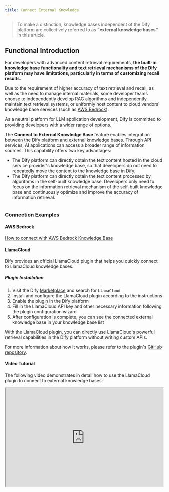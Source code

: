 ```yaml
---
title: Connect External Knowledge
---
```


> To make a distinction, knowledge bases independent of the Dify platform are collectively referred to as **"external knowledge bases"** in this article.

## Functional Introduction

For developers with advanced content retrieval requirements, **the built-in knowledge base functionality and text retrieval mechanisms of the Dify platform may have limitations, particularly in terms of customizing recall results.**

Due to the requirement of higher accuracy of text retrieval and recall, as well as the need to manage internal materials, some developer teams choose to independently develop RAG algorithms and independently maintain text retrieval systems, or uniformly host content to cloud vendors' knowledge base services (such as [AWS Bedrock](https://aws.amazon.com/bedrock/)).

As a neutral platform for LLM application development, Dify is committed to providing developers with a wider range of options.

The **Connect to External Knowledge Base** feature enables integration between the Dify platform and external knowledge bases. Through API services, AI applications can access a broader range of information sources. This capability offers two key advantages:

* The Dify platform can directly obtain the text content hosted in the cloud service provider's knowledge base, so that developers do not need to repeatedly move the content to the knowledge base in Dify;
* The Dify platform can directly obtain the text content processed by algorithms in the self-built knowledge base. Developers only need to focus on the information retrieval mechanism of the self-built knowledge base and continuously optimize and improve the accuracy of information retrieval.

<Frame caption="Principle of external knowledge base connection">
  <img src="https://assets-docs.dify.ai/2025/03/f5fb91d18740c1e2d3938d4d106c4d3c.png" alt="" />
</Frame>

### Connection Examples

#### AWS Bedrock

[How to connect with AWS Bedrock Knowledge Base](../../learn-more/use-cases/how-to-connect-aws-bedrock.md "mention")

#### LlamaCloud

Dify provides an official LlamaCloud plugin that helps you quickly connect to LlamaCloud knowledge bases.

##### Plugin Installation

1. Visit the Dify [Marketplace](https://marketplace.dify.ai/) and search for `LlamaCloud`
2. Install and configure the LlamaCloud plugin according to the instructions
3. Enable the plugin in the Dify platform
4. Fill in the LlamaCloud API key and other necessary information following the plugin configuration wizard
5. After configuration is complete, you can see the connected external knowledge base in your knowledge base list

With the LlamaCloud plugin, you can directly use LlamaCloud's powerful retrieval capabilities in the Dify platform without writing custom APIs.

For more information about how it works, please refer to the plugin's [GitHub repository](https://github.com/langgenius/dify-official-plugins/tree/main/extensions/llamacloud).

#### Video Tutorial

The following video demonstrates in detail how to use the LlamaCloud plugin to connect to external knowledge bases:

<iframe
  src="https://www.youtube.com/embed/FaOzKZRS-2E"
  width="100%"
  height="315"
  allow="accelerometer; autoplay; clipboard-write; encrypted-media; gyroscope; picture-in-picture"
  allowFullScreen
/>

## FAQ

**How to Fix the Errors Occurring When Connecting to External Knowledge API?**

Solutions corresponding to each error code in the return information:

| Error Code | Result                              | Solutions                                                   |
| ---------- | ----------------------------------- | ----------------------------------------------------------- |
| 1001       | Invalid Authorization header format | Please check the Authorization header format of the request |
| 1002       | Authorization failed                | Please check whether the API Key you entered is correct.    |
| 2001       | The knowledge is not exist          | Please check the external repository                        |

{/*
Contributing Section
DO NOT edit this section!
It will be automatically generated by the script.
*/}

---

[Edit this page](https://github.com/langgenius/dify-docs/edit/main/en/guides/knowledge-base/connect-external-knowledge-base.mdx) | [Report an issue](https://github.com/langgenius/dify-docs/issues/new?template=docs.yml)

